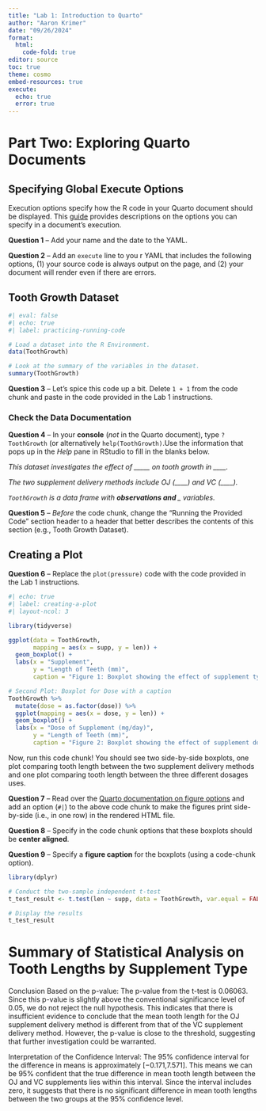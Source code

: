 ```yaml
---
title: "Lab 1: Introduction to Quarto"
author: "Aaron Krimer"
date: "09/26/2024"
format:
  html: 
    code-fold: true
editor: source
toc: true
theme: cosmo
embed-resources: true
execute:
  echo: true
  error: true
---
```


# Part Two: Exploring Quarto Documents

## Specifying Global Execute Options

Execution options specify how the R code in your Quarto document should be
displayed. This [guide](https://quarto.org/docs/computations/execution-options.html)
provides descriptions on the options you can specify in a document's execution.

**Question 1** -- Add your name and the date to the YAML. 

**Question 2** -- Add an `execute` line to you        r YAML that includes the following
options, (1) your source code is always output on the page, and (2) your
document will render even if there are errors.

## Tooth Growth Dataset

```r
#| eval: false
#| echo: true
#| label: practicing-running-code

# Load a dataset into the R Environment.
data(ToothGrowth)

# Look at the summary of the variables in the dataset.
summary(ToothGrowth)
```

**Question 3** -- Let's spice this code up a bit. Delete `1 + 1` from the code
chunk and paste in the code provided in the Lab 1 instructions. 

### Check the Data Documentation

**Question 4** -- In your **console** (*not* in the Quarto document), type
`?ToothGrowth` (or alternatively `help(ToothGrowth)`.Use the information that
pops up in the *Help* pane in RStudio to fill in the blanks below. 

*This dataset investigates the effect of _____ on tooth growth in ____.*

*The two supplement delivery methods include OJ (____) and VC (____).*

*`ToothGrowth` is a data frame with ___observations and ____ variables.*

**Question 5** -- *Before* the code chunk, change the "Running the Provided
Code" section header to a header that better describes the contents of this
section (e.g., Tooth Growth Dataset).

## Creating a Plot

**Question 6** -- Replace the `plot(pressure)` code with the code provided in the Lab 1 instructions.

```r
#| echo: true
#| label: creating-a-plot
#| layout-ncol: 3

library(tidyverse)

ggplot(data = ToothGrowth, 
       mapping = aes(x = supp, y = len)) +
  geom_boxplot() +
  labs(x = "Supplement", 
       y = "Length of Teeth (mm)", 
       caption = "Figure 1: Boxplot showing the effect of supplement type on tooth length.")

# Second Plot: Boxplot for Dose with a caption
ToothGrowth %>% 
  mutate(dose = as.factor(dose)) %>% 
  ggplot(mapping = aes(x = dose, y = len)) +
  geom_boxplot() +
  labs(x = "Dose of Supplement (mg/day)", 
       y = "Length of Teeth (mm)", 
       caption = "Figure 2: Boxplot showing the effect of supplement dose on tooth length.")
```

Now, run this code chunk! You should see two side-by-side boxplots, one plot
comparing tooth length between the two supplement delivery methods and one plot
comparing tooth length between the three different dosages uses. 

**Question 7** -- Read over the [Quarto documentation on figure options](https://quarto.org/docs/authoring/figures.html#computations)
and add an option (`#|`) to the above code chunk to make the figures print
side-by-side (i.e., in one row) in the rendered HTML file. 

**Question 8** -- Specify in the code chunk options that these boxplots 
should be **center aligned**.

**Question 9** -- Specify a **figure caption** for the boxplots (using a
code-chunk option).

```r
library(dplyr)

# Conduct the two-sample independent t-test
t_test_result <- t.test(len ~ supp, data = ToothGrowth, var.equal = FALSE)

# Display the results
t_test_result
```

# Summary of Statistical Analysis on Tooth Lengths by Supplement Type

Conclusion Based on the p-value:
The p-value from the t-test is 0.06063. Since this p-value is slightly above the conventional significance level of 0.05, we do not reject the null hypothesis. This indicates that there is insufficient evidence to conclude that the mean tooth length for the OJ supplement delivery method is different from that of the VC supplement delivery method. However, the p-value is close to the threshold, suggesting that further investigation could be warranted.

Interpretation of the Confidence Interval:
The 95% confidence interval for the difference in means is approximately [−0.171,7.571]. This means we can be 95% confident that the true difference in mean tooth length between the OJ and VC supplements lies within this interval. Since the interval includes zero, it suggests that there is no significant difference in mean tooth lengths between the two groups at the 95% confidence level.




